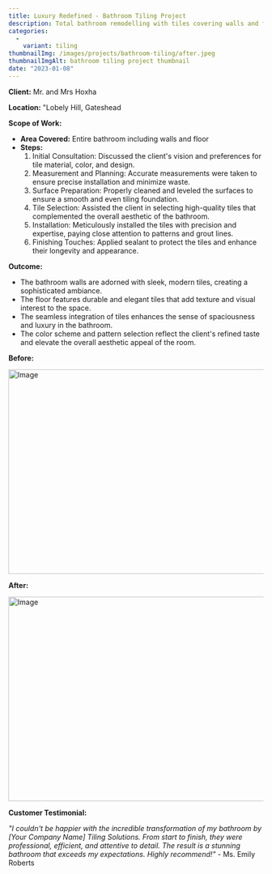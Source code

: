 ```yaml
---
title: Luxury Redefined - Bathroom Tiling Project
description: Total bathroom remodelling with tiles covering walls and floor. Project included moisture control prior
categories:
  - 
    variant: tiling
thumbnailImg: /images/projects/bathroom-tiling/after.jpeg
thumbnailImgAlt: bathroom tiling project thumbnail
date: "2023-01-08"
---
```


**Client:** Mr. and Mrs Hoxha

**Location:** "Lobely Hill, Gateshead

**Scope of Work:**
- **Area Covered:** Entire bathroom including walls and floor
- **Steps:**
  1. Initial Consultation: Discussed the client's vision and preferences for tile material, color, and design.
  2. Measurement and Planning: Accurate measurements were taken to ensure precise installation and minimize waste.
  3. Surface Preparation: Properly cleaned and leveled the surfaces to ensure a smooth and even tiling foundation.
  4. Tile Selection: Assisted the client in selecting high-quality tiles that complemented the overall aesthetic of the bathroom.
  5. Installation: Meticulously installed the tiles with precision and expertise, paying close attention to patterns and grout lines.
  6. Finishing Touches: Applied sealant to protect the tiles and enhance their longevity and appearance.

**Outcome:**
- The bathroom walls are adorned with sleek, modern tiles, creating a sophisticated ambiance.
- The floor features durable and elegant tiles that add texture and visual interest to the space.
- The seamless integration of tiles enhances the sense of spaciousness and luxury in the bathroom.
- The color scheme and pattern selection reflect the client's refined taste and elevate the overall aesthetic appeal of the room.

**Before:**

<Image
  src="/images/projects/bathroom-tiling/before.jpeg"
  width="718"
  height="404"
  alt="Image"
/>

**After:**

<Image
  src="/images/projects/bathroom-tiling/after.jpeg"
  width="718"
  height="404"
  alt="Image"
/>

**Customer Testimonial:**

*"I couldn't be happier with the incredible transformation of my bathroom by [Your Company Name] Tiling Solutions. From start to finish, they were professional, efficient, and attentive to detail. The result is a stunning bathroom that exceeds my expectations. Highly recommend!"* - Ms. Emily Roberts